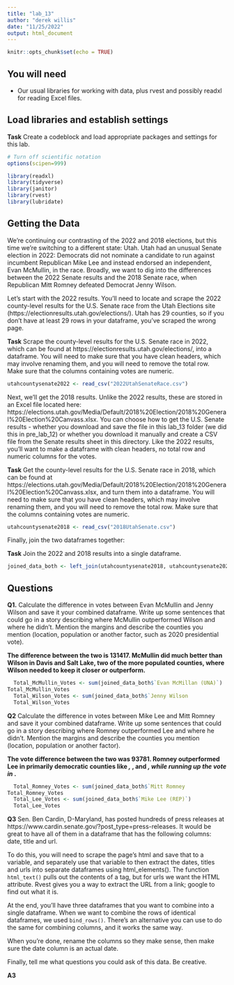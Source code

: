 ```yaml
---
title: "lab_13"
author: "derek willis"
date: "11/25/2022"
output: html_document
---
```


```r
knitr::opts_chunk$set(echo = TRUE)
```

## You will need

* Our usual libraries for working with data, plus rvest and possibly readxl for reading Excel files.

## Load libraries and establish settings

**Task** Create a codeblock and load appropriate packages and settings for this lab.

```r
# Turn off scientific notation
options(scipen=999)

library(readxl)
library(tidyverse)
library(janitor)
library(rvest)
library(lubridate)
```

## Getting the Data

We're continuing our contrasting of the 2022 and 2018 elections, but this time we're switching to a different state: Utah. Utah had an unusual Senate election in 2022: Democrats did not nominate a candidate to run against incumbent Republican Mike Lee and instead endorsed an independent, Evan McMullin, in the race. Broadly, we want to dig into the differences between the 2022 Senate results and the 2018 Senate race, when Republican Mitt Romney defeated Democrat Jenny Wilson.

Let's start with the 2022 results. You'll need to locate and scrape the 2022 county-level results for the U.S. Senate race from the Utah Elections site (https://electionresults.utah.gov/elections/). Utah has 29 counties, so if you don't have at least 29 rows in your dataframe, you've scraped the wrong page.

**Task** Scrape the county-level results for the U.S. Senate race in 2022, which can be found at https://electionresults.utah.gov/elections/, into a dataframe. You will need to make sure that you have clean headers, which may involve renaming them, and you will need to remove the total row. Make sure that the columns containing votes are numeric.

```r
utahcountysenate2022 <- read_csv("2022UtahSenateRace.csv")
```

Next, we'll get the 2018 results. Unlike the 2022 results, these are stored in an Excel file located here: https://elections.utah.gov/Media/Default/2018%20Election/2018%20General%20Election%20Canvass.xlsx. You can choose how to get the U.S. Senate results - whether you download and save the file in this lab_13 folder (we did this in pre_lab_12) or whether you download it manually and create a CSV file from the Senate results sheet in this directory. Like the 2022 results, you'll want to make a dataframe with clean headers, no total row and numeric columns for the votes.

**Task** Get the county-level results for the U.S. Senate race in 2018, which can be found at https://elections.utah.gov/Media/Default/2018%20Election/2018%20General%20Election%20Canvass.xlsx, and turn them into a dataframe. You will need to make sure that you have clean headers, which may involve renaming them, and you will need to remove the total row. Make sure that the columns containing votes are numeric.

```r
utahcountysenate2018 <- read_csv("2018UtahSenate.csv")

```

Finally, join the two dataframes together:

**Task** Join the 2022 and 2018 results into a single dataframe.

```r
joined_data_both <- left_join(utahcountysenate2018, utahcountysenate2022, by = "County")
```

## Questions

**Q1.** Calculate the difference in votes between Evan McMullin and Jenny Wilson and save it your combined dataframe. Write up some sentences that could go in a story describing where McMullin outperformed Wilson and where he didn't. Mention the margins and describe the counties you mention (location, population or another factor, such as 2020 presidential vote).

**The difference between the two is 131417. McMullin did much better than Wilson in Davis and Salt Lake, two of the more populated counties, where Wilson needed to keep it closer or outperform. ** 

```r

  Total_McMullin_Votes <- sum(joined_data_both$`Evan McMillan (UNA)`) 
Total_McMullin_Votes
  Total_Wilson_Votes <- sum(joined_data_both$`Jenny Wilson              (DEM)`)
  Total_Wilson_Votes

```

**Q2** Calculate the difference in votes between Mike Lee and Mitt Romney and save it your combined dataframe. Write up some sentences that could go in a story describing where Romney outperformed Lee and where he didn't. Mention the margins and describe the counties you mention (location, population or another factor).

**The vote difference between the two was 93781. Romney outperformed Lee in primarily democratic counties like ___, ___, and ___, while running up the vote in ___. ** 

```r
  Total_Romney_Votes <- sum(joined_data_both$`Mitt Romney              (REP)`) 
Total_Romney_Votes
  Total_Lee_Votes <- sum(joined_data_both$`Mike Lee (REP)`)
  Total_Lee_Votes
```

**Q3** Sen. Ben Cardin, D-Maryland, has posted hundreds of press releases at https://www.cardin.senate.gov/?post_type=press-releases. It would be great to have all of them in a dataframe that has the following columns: date, title and url.

To do this, you will need to scrape the page's html and save that to a variable, and separately use that variable to then extract the dates, titles and urls into separate dataframes using html_elements(). The function `html_text()` pulls out the contents of a tag, but for urls we want the HTML attribute. Rvest gives you a way to extract the URL from a link; google to find out what it is.

At the end, you'll have three dataframes that you want to combine into a single dataframe. When we want to combine the rows of identical dataframes, we used `bind_rows()`. There's an alternative you can use to do the same for combining columns, and it works the same way.

When you're done, rename the columns so they make sense, then make sure the date column is an actual date.

Finally, tell me what questions you could ask of this data. Be creative.

**A3** 

```r

```
